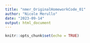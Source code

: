 ```yaml
---
title: "nmer_OriginalHomeworkCode_01"
author: "Nicole Merullo"
date: "2023-09-14"
output: html_document
---
```


```r
knitr::opts_chunk$set(echo = TRUE)
```


